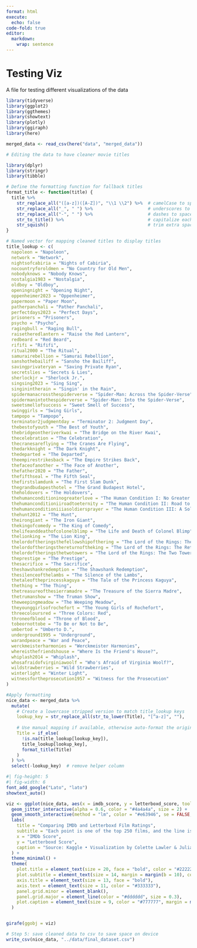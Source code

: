 ```yaml
---
format: html
execute: 
  echo: false
code-fold: true  
editor: 
  markdown: 
    wrap: sentence
---
```

# Testing Viz {-}

A file for testing different visualizations of the data

```r
library(tidyverse)
library(ggplot2)
library(ggthemes)
library(showtext)
library(plotly)
library(ggiraph)
library(here)

merged_data <- read_csv(here("data", "merged_data"))
```

```r
# Editing the data to have cleaner movie titles

library(dplyr)
library(stringr)
library(tibble)

# Define the formatting function for fallback titles
format_title <- function(title) {
  title %>%
    str_replace_all("([a-z])([A-Z])", "\\1 \\2") %>%  # camelCase to spaced
    str_replace_all("_", " ") %>%                     # underscores to space
    str_replace_all("-", " ") %>%                     # dashes to space
    str_to_title() %>%                                # capitalize each word
    str_squish()                                      # trim extra spaces
}

# Named vector for mapping cleaned titles to display titles
title_lookup <- c(
  napoleon = "Napoleon",
  network = "Network",
  nightsofcabiria = "Nights of Cabiria",
  nocountryforoldmen = "No Country for Old Men",
  nobodyknows = "Nobody Knows",
  nostalgia1983 = "Nostalgia",
  oldboy = "Oldboy",
  openingnight = "Opening Night",
  oppenheimer2023 = "Oppenheimer",
  papermoon = "Paper Moon",
  patherpanchali = "Pather Panchali",
  perfectdays2023 = "Perfect Days",
  prisoners = "Prisoners",
  psycho = "Psycho",
  ragingbull = "Raging Bull",
  raisetheredlantern = "Raise the Red Lantern",
  redbeard = "Red Beard",
  rififi = "Rififi",
  ritual2000 = "The Ritual",
  samurairebellion = "Samurai Rebellion",
  sanshothebailiff = "Sansho the Bailiff",
  savingprivateryan = "Saving Private Ryan",
  secretslies = "Secrets & Lies",
  sherlockjr = "Sherlock Jr.",
  singsing2023 = "Sing Sing",
  singinintherain = "Singin' in the Rain",
  spidermanacrossthespiderverse = "Spider-Man: Across the Spider-Verse",
  spidermanintothespiderverse = "Spider-Man: Into the Spider-Verse",
  sweetsmellofsuccess = "Sweet Smell of Success",
  swinggirls = "Swing Girls",
  tampopo = "Tampopo",
  terminator2judgmentday = "Terminator 2: Judgment Day",
  thebestofyouth = "The Best of Youth",
  thebridgeontheriverkwai = "The Bridge on the River Kwai",
  thecelebration = "The Celebration",
  thecranesareflying = "The Cranes Are Flying",
  thedarkknight = "The Dark Knight",
  thedeparted = "The Departed",
  theempirestrikesback = "The Empire Strikes Back",
  thefaceofanother = "The Face of Another",
  thefather2020 = "The Father",
  thefifthseal = "The Fifth Seal",
  thefirstslamdunk = "The First Slam Dunk",
  thegrandbudapesthotel = "The Grand Budapest Hotel",
  theholdovers = "The Holdovers",
  thehumanconditioninogreaterlove = "The Human Condition I: No Greater Love",
  thehumanconditioniiroadtoeternity = "The Human Condition II: Road to Eternity",
  thehumanconditioniiiasoldiersprayer = "The Human Condition III: A Soldier's Prayer",
  thehunt2012 = "The Hunt",
  theirongiant = "The Iron Giant",
  thekingofcomedy = "The King of Comedy",
  thelifeanddeathofcolonelblimp = "The Life and Death of Colonel Blimp",
  thelionking = "The Lion King",
  thelordoftheringsthefellowshipofthering = "The Lord of the Rings: The Fellowship of the Ring",
  thelordoftheringsthereturnoftheking = "The Lord of the Rings: The Return of the King",
  thelordoftheringsthetwotowers = "The Lord of the Rings: The Two Towers",
  theprestige = "The Prestige",
  thesacrifice = "The Sacrifice",
  theshawshankredemption = "The Shawshank Redemption",
  thesilenceofthelambs = "The Silence of the Lambs",
  thetaleoftheprincesskaguya = "The Tale of the Princess Kaguya",
  thething = "The Thing",
  thetreasureofthesierramadre = "The Treasure of the Sierra Madre",
  thetrumanshow = "The Truman Show",
  theweepingmeadow = "The Weeping Meadow",
  theyounggirlsofrochefort = "The Young Girls of Rochefort",
  threecoloursred = "Three Colors: Red",
  throneofblood = "Throne of Blood",
  tobeornottobe = "To Be or Not to Be",
  umbertod = "Umberto D.",
  underground1995 = "Underground",
  warandpeace = "War and Peace",
  werckmeisterharmonies = "Werckmeister Harmonies",
  whereisthefriendshouse = "Where Is the Friend's House?",
  whiplash2014 = "Whiplash",
  whosafraidofvirginiawoolf = "Who's Afraid of Virginia Woolf?",
  wildstrawberries = "Wild Strawberries",
  winterlight = "Winter Light",
  witnessfortheprosecution1957 = "Witness for the Prosecution"
)

#Apply formatting
nice_data <- merged_data %>%
  mutate(
    # Create a lowercase stripped version to match title_lookup keys
    lookup_key = str_replace_all(str_to_lower(Title), "[^a-z]", ""),
    
    # Use manual mapping if available, otherwise auto-format the original Title
    Title = if_else(
      !is.na(title_lookup[lookup_key]),
      title_lookup[lookup_key],
      format_title(Title)
    )
  ) %>%
  select(-lookup_key)  # remove helper column


```


```r
#| fig-height: 5
#| fig-width: 6
font_add_google("Lato", "lato")
showtext_auto()

viz <- ggplot(nice_data, aes(x = imdb_score, y = letterboxd_score, tooltip = Title)) +
  geom_jitter_interactive(alpha = 0.6, color = "#4a4a4a", size = 2) +
  geom_smooth_interactive(method = "lm", color = "#e63946", se = FALSE, size = 1.2) +
  labs(
    title = "Comparing IMDb and Letterboxd Film Ratings",
    subtitle = "Each point is one of the top 250 films, and the line is a linear model illustrating their relationship.",
    x = "IMDb Score",
    y = "Letterboxd Score",
    caption = "Source: Kaggle • Visualization by Colette Lawler & Julia Prewitt"
  ) +
  theme_minimal() +
  theme(
    plot.title = element_text(size = 20, face = "bold", color = "#222222"),
    plot.subtitle = element_text(size = 14, margin = margin(b = 10), color = "#555555"),
    axis.title = element_text(size = 13, face = "bold"),
    axis.text = element_text(size = 11, color = "#333333"),
    panel.grid.minor = element_blank(),
    panel.grid.major = element_line(color = "#dddddd", size = 0.3),
    plot.caption = element_text(size = 9, color = "#777777", margin = margin(t = 10))
  )


girafe(ggobj = viz)

```

```r
# Step 5: save cleaned data to csv to save space on device
write_csv(nice_data, "../data/final_dataset.csv")
```
